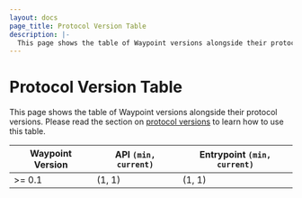 ```yaml
---
layout: docs
page_title: Protocol Version Table
description: |-
  This page shows the table of Waypoint versions alongside their protocol versions.
---
```


# Protocol Version Table

This page shows the table of Waypoint versions alongside their protocol versions.
Please read the section on [protocol versions](/docs/upgrading/compatibility#protocol-versions)
to learn how to use this table.

| Waypoint Version | API `(min, current)` | Entrypoint `(min, current)` |
| ---------------- | -------------------- | --------------------------- |
| >= 0.1           | (1, 1)               | (1, 1)                      |
